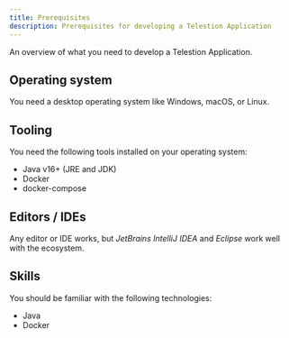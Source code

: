 ```yaml
---
title: Prerequisites
description: Prerequisites for developing a Telestion Application
---
```


<!--
Reference
=========

=== When to use this template:
When you're documenting some topic so that users (e.g., ecosystem developers)
can quickly lookup a fact. These articles typically consist of a list, a
definition list, a table, or some other form of "quick-to-lookup" information.

=== When not to use this template:
Do not use a reference article to explain a concept. You should keep additional
information within the reference article to a minimum so that knowledgeable users
can quickly see the facts that are relevant to them. You can link to concepts and
other topics to explain specific concepts, if necessary.

=== Writing tips:
- Write in the present tense
- Use neutral pronouns (they/them instead of he/she and him/her)
- Be respectful to everyone
- Be aware of the potential for cultural misunderstandings
- Keep the amount of additional information to a minimum (focus on the facts)
- If necessary, link to concept topics. Do not explain them in the article
- Use a suitable form of content so that readers can quickly look up the desired
  information (e.g., a table, a list, a diagram, or something else)
-->

<!-- Relevant imports: -->


<!-- Short description of what information this document provides: -->

An overview of what you need to develop a Telestion Application.

## Operating system

You need a desktop operating system like Windows, macOS, or Linux.

## Tooling

You need the following tools installed on your operating system:
- Java v16+ (JRE and JDK)
- Docker
- docker-compose

## Editors / IDEs

Any editor or IDE works, but _JetBrains IntelliJ IDEA_ and _Eclipse_ work well with the ecosystem.

## Skills

You should be familiar with the following technologies:
- Java
- Docker

<!-- Content (e.g., a table, a list, a diagram, or a definition list) -->

<!-- ## See also -->

<!--
Snippets
--------

<Reference to="../other-article">
    Relative Link to other article
</Reference>

<Reference to="https://www.example.com">
    Example Website
</Reference>
-->
